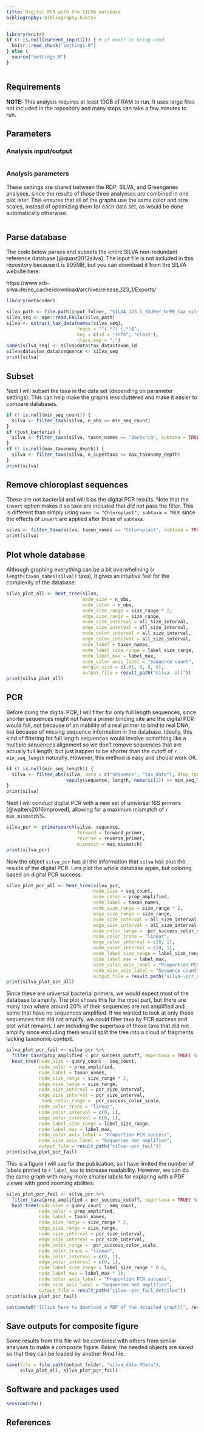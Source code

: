 ```yaml
---
title: Digital PCR with the SILVA database
bibliography: bibliography.bibtex
---
```


```r
library(knitr)
if (! is.null(current_input())) { # if knitr is being used
  knitr::read_chunk("settings.R")
} else {
  source("settings.R")
}
```

```r
```

## Requirements 

**NOTE:** This analysis requires at least 10GB of RAM to run.
It uses large files not included in the repository and many steps can take a few minutes to run. 

## Parameters

### Analysis input/output

```r
```

### Analysis parameters

These settings are shared between the RDP, SILVA, and Greengenes analyses, since the results of those three analyeses are combined in one plot later. 
This ensures that all of the graphs use the same color and size scales, instead of optimizing them for each data set, as would be done automatically otherwise.

```r
```


## Parse database

The code below parses and subsets the entire SILVA non-redundant reference database [@quast2012silva].
The input file is not included in this repository because it is 905MB, but you can download it from the SILVA website here: 

https://www.arb-silva.de/no_cache/download/archive/release_123_1/Exports/

```r
library(metacoder)
```


```r
silva_path <- file.path(input_folder, "SILVA_123.1_SSURef_Nr99_tax_silva.fasta")
silva_seq <- ape::read.FASTA(silva_path)
silva <- extract_tax_data(names(silva_seq), 
                          regex = "^(.*?) (.*)$",
                          key = c(id = "info", "class"),
                          class_sep = ";")
names(silva_seq) <- silva$data$tax_data$taxon_id
silva$data$tax_data$sequence <- silva_seq
print(silva)
```


## Subset

Next I will subset the taxa in the data set (depending on parameter settings). 
This can help make the graphs less cluttered and make it easier to compare databases.


```r
if (! is.null(min_seq_count)) {
  silva <- filter_taxa(silva, n_obs >= min_seq_count)
}
if (just_bacteria) {
  silva <- filter_taxa(silva, taxon_names == "Bacteria", subtaxa = TRUE)
}
if (! is.null(max_taxonomy_depth)) {
  silva <- filter_taxa(silva, n_supertaxa <= max_taxonomy_depth)
}
print(silva)
```


## Remove chloroplast sequences

These are not bacterial and will bias the digital PCR results.
Note that the `invert` option makes it so taxa are included that *did not* pass the filter. 
This is different than simply using `name != "Chloroplast", subtaxa = TRUE` since the effects of `invert` are applied after those of `subtaxa`.

```r
silva <- filter_taxa(silva, taxon_names == "Chloroplast", subtaxa = TRUE, invert = TRUE)
print(silva)
```


## Plot whole database

Although graphing everything can be a bit overwhelming (`r length(taxon_names(silva))` taxa), it gives an intuitive feel for the complexity of the database:

```r
silva_plot_all <- heat_tree(silva,
                            node_size = n_obs,
                            node_color = n_obs,
                            node_size_range = size_range * 2,
                            edge_size_range = size_range,
                            node_size_interval = all_size_interval,
                            edge_size_interval = all_size_interval,
                            node_color_interval = all_size_interval,
                            edge_color_interval = all_size_interval,
                            node_label = taxon_names,
                            node_label_size_range = label_size_range,
                            node_label_max = label_max,
                            node_color_axis_label = "Sequence count",
                            margin_size = c(.01, 0, 0, 0),
                            output_file = result_path("silva--all"))
print(silva_plot_all)
```


## PCR

Before doing the digital PCR, I will filter for only full length sequences, since shorter sequences might not have a primer binding site and the digital PCR would fail, not because of an inability of a real primer to bind to real DNA, but because of missing sequence information in the database. 
Ideally, this kind of filtering for full length sequences would involve something like a multiple sequences alignment so we don't remove sequences that are actually full length, but just happen to be shorter than the cutoff of `r min_seq_length` naturally.
However, this method is easy and should work OK.

```r
if (! is.null(min_seq_length)) {
  silva <- filter_obs(silva, data = c("sequence", "tax_data"), drop_taxa = TRUE,
                      vapply(sequence, length, numeric(1)) >= min_seq_length)
}
print(silva)
```

Next I will conduct digital PCR with a new set of universal 16S primers [@walters2016improved], allowing for a maximum mismatch of `r max_mismatch`%.

```r
silva_pcr <- primersearch(silva, sequence,
                          forward = forward_primer,
                          reverse = reverse_primer,
                          mismatch = max_mismatch)
print(silva_pcr)
```

Now the object `silva_pcr` has all the information that `silva` has plus the results of the digital PCR.
Lets plot the whole database again, but coloring based on digital PCR success.

```r
silva_plot_pcr_all <- heat_tree(silva_pcr,
                                node_size = seq_count,
                                node_color = prop_amplified,
                                node_label = taxon_names,
                                node_size_range = size_range * 2,
                                edge_size_range = size_range,
                                node_size_interval = all_size_interval,
                                edge_size_interval = all_size_interval,
                                node_color_range =  pcr_success_color_scale,
                                node_color_trans = "linear",
                                edge_color_interval = c(0, 1),
                                node_color_interval = c(0, 1),
                                node_label_size_range = label_size_range,
                                node_label_max = label_max,
                                node_color_axis_label = "Proportion PCR success",
                                node_size_axis_label = "Sequence count",
                                output_file = result_path("silva--pcr_all"))
print(silva_plot_pcr_all)
```

Since these are universal bacterial primers, we would expect most of the database to amplify.
The plot shows this for the most part, but there are many taxa where around 20% of their sequences are not amplified and some that have no sequences amplified.
If we wanted to look at only those sequences that did not amplify, we could filter taxa by PCR success and plot what remains. 
I am including the supertaxa of those taxa that did not amplify since excluding them would split the tree into a cloud of fragments lacking taxonomic context.

```r
silva_plot_pcr_fail <- silva_pcr %>%
  filter_taxa(prop_amplified < pcr_success_cutoff, supertaxa = TRUE) %>%
  heat_tree(node_size = query_count - seq_count,
            node_color = prop_amplified,
            node_label = taxon_names,
            node_size_range = size_range * 2,
            edge_size_range = size_range,
            node_size_interval = pcr_size_interval,
            edge_size_interval = pcr_size_interval,
             node_color_range =  pcr_success_color_scale,
            node_color_trans = "linear",
            node_color_interval = c(0, 1),
            edge_color_interval = c(0, 1),
            node_label_size_range = label_size_range,
            node_label_max = label_max,
            node_color_axis_label = "Proportion PCR success",
            node_size_axis_label = "Sequences not amplified",
            output_file = result_path("silva--pcr_fail"))
print(silva_plot_pcr_fail)
```

This is a figure I will use for the publication, so I have limited the number of labels printed to `r label_max` to increase readability. 
However, we can do the same graph with many more smaller labels for exploring with a PDF viewer with good zooming abilities:

```r
silva_plot_pcr_fail <- silva_pcr %>%
  filter_taxa(prop_amplified < pcr_success_cutoff, supertaxa = TRUE) %>%
  heat_tree(node_size = query_count - seq_count,
            node_color = prop_amplified,
            node_label = taxon_names,
            node_size_range = size_range * 2,
            edge_size_range = size_range,
            node_size_interval = pcr_size_interval,
            edge_size_interval = pcr_size_interval,
            node_color_range =  pcr_success_color_scale,
            node_color_trans = "linear",
            node_color_interval = c(0, 1),
            edge_color_interval = c(0, 1),
            node_label_size_range = label_size_range * 0.6,
            node_label_max = label_max * 10,
            node_color_axis_label = "Proportion PCR success",
            node_size_axis_label = "Sequences not amplified",
            output_file = result_path("silva--pcr_fail_detailed"))
print(silva_plot_pcr_fail)
```

```r
cat(paste0("[Click here to download a PDF of the detailed graph](", result_path("silva--pcr_fail_detailed"), ")"))
```


## Save outputs for composite figure

Some results from this file will be combined with others from similar analyses to make a composite figure.
Below, the needed objects are saved so that they can be loaded by another Rmd file.

```r
save(file = file.path(output_folder, "silva_data.RData"),
     silva_plot_all, silva_plot_pcr_fail)
```

## Software and packages used

```r
sessionInfo()
```

## References